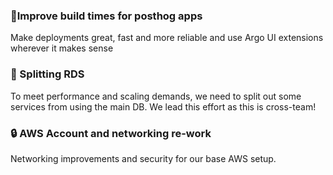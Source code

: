 ### 🏃Improve build times for posthog apps
Make deployments great, fast and more reliable and use Argo UI extensions wherever it makes sense

### 💽 Splitting RDS
To meet performance and scaling demands, we need to split out some services from using the main DB. We lead this effort as this is cross-team!

### 🔒 AWS Account and networking re-work
Networking improvements and security for our base AWS setup.